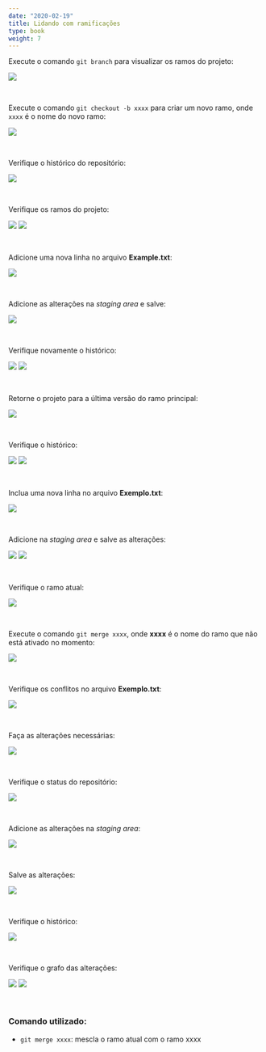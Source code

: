 ```yaml
---
date: "2020-02-19"
title: Lidando com ramificações
type: book
weight: 7
---
```


Execute o comando `git branch` para visualizar os ramos do projeto:

![](/courses/git-for-windows/img/git-commands-038.png)

<br>

Execute o comando `git checkout -b xxxx` para criar um novo ramo, onde `xxxx` é o nome do novo ramo:

![](/courses/git-for-windows/img/git-commands-039.png)

<br>

Verifique o histórico do repositório:

![](/courses/git-for-windows/img/git-commands-040.png)

<br>

Verifique os ramos do projeto:

![](/courses/git-for-windows/img/git-commands-041.png)
![](/courses/git-for-windows/img/git-commands-043.png)

<br>

Adicione uma nova linha no arquivo <b>Example.txt</b>:

![](/courses/git-for-windows/img/git-commands-050.png)

<br>

Adicione as alterações na <i>staging area</i> e salve:

![](/courses/git-for-windows/img/git-commands-044.png)

<br>

Verifique novamente o histórico:

![](/courses/git-for-windows/img/git-commands-045.png)
![](/courses/git-for-windows/img/git-commands-046.png)

<br>

Retorne o projeto para a última versão do ramo principal:

![](/courses/git-for-windows/img/git-commands-047.png)

<br>

Verifique o histórico:

![](/courses/git-for-windows/img/git-commands-048.png)
![](/courses/git-for-windows/img/git-commands-049.png)

<br>

Inclua uma nova linha no arquivo <b>Exemplo.txt</b>:

![](/courses/git-for-windows/img/git-commands-051.png)

<br>

Adicione na <i>staging area</i> e salve as alterações:

![](/courses/git-for-windows/img/git-commands-052.png)
![](/courses/git-for-windows/img/git-commands-053.png)

<br>

Verifique o ramo atual:

![](/courses/git-for-windows/img/git-commands-055.png)

<br>

Execute o comando `git merge xxxx`, onde <b>xxxx</b> é o nome do ramo que não está ativado no momento:

![](/courses/git-for-windows/img/git-commands-056.png)

<br>

Verifique os conflitos no arquivo <b>Exemplo.txt</b>:

![](/courses/git-for-windows/img/git-commands-057.png)

<br>

Faça as alterações necessárias:

![](/courses/git-for-windows/img/git-commands-058.png)

<br>

Verifique o status do repositório:

![](/courses/git-for-windows/img/git-commands-059.png)

<br>

Adicione as alterações na <i>staging area</i>:

![](/courses/git-for-windows/img/git-commands-060.png)

<br>

Salve as alterações:

![](/courses/git-for-windows/img/git-commands-061.png)

<br>

Verifique o histórico:

![](/courses/git-for-windows/img/git-commands-062.png)

<br>

Verifique o grafo das alterações:

![](/courses/git-for-windows/img/git-commands-063.png)
![](/courses/git-for-windows/img/git-commands-064.png)

<br>

### Comando utilizado:
* `git merge xxxx`: mescla o ramo atual com o ramo xxxx